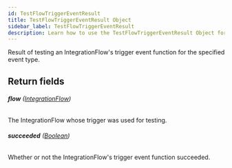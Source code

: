 ```yaml
---
id: TestFlowTriggerEventResult
title: TestFlowTriggerEventResult Object
sidebar_label: TestFlowTriggerEventResult
description: Learn how to use the TestFlowTriggerEventResult Object for Builder's API.
---
```


Result of testing an IntegrationFlow's trigger event function for the specified event type.

## Return fields

###### <b>flow</b> ([IntegrationFlow](/self-managed/composer/builder/api/schema/object/IntegrationFlow.mdx))

The IntegrationFlow whose trigger was used for testing.

###### <b>succeeded</b> ([Boolean](/self-managed/composer/builder/api/schema/scalar/Boolean.mdx))

Whether or not the IntegrationFlow's trigger event function succeeded.

